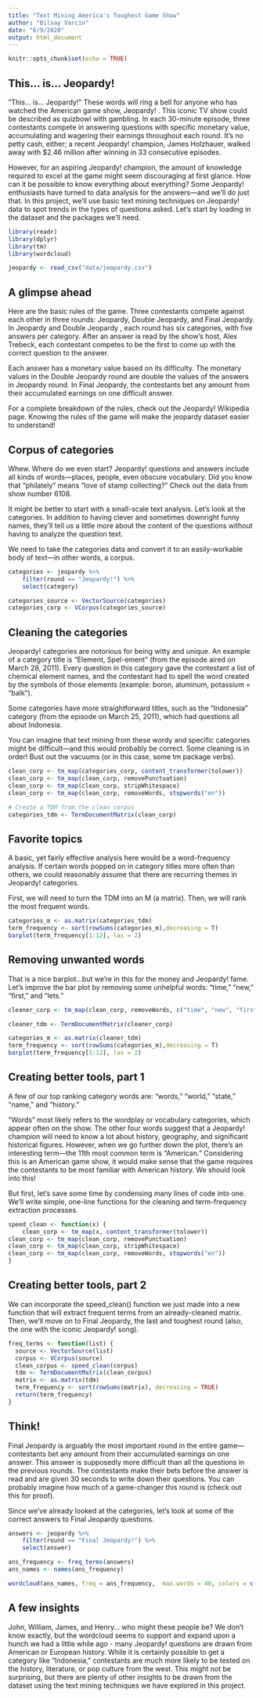 ```yaml
---
title: "Text Mining America's Toughest Game Show"
author: "Bilsay Varcin"
date: "6/9/2020"
output: html_document
---
```


```r
knitr::opts_chunk$set(echo = TRUE)
```


## This... is... Jeopardy!


"This... is... Jeopardy!" These words will ring a bell for anyone who has watched the American game show, Jeopardy! . This iconic TV show could be described as quizbowl with gambling. In each 30-minute episode, three contestants compete in answering questions with specific monetary value, accumulating and wagering their earnings throughout each round. It's no petty cash, either; a recent Jeopardy! champion, James Holzhauer, walked away with $2.46 million after winning in 33 consecutive episodes.

However, for an aspiring Jeopardy! champion, the amount of knowledge required to excel at the game might seem discouraging at first glance. How can it be possible to know everything about everything? Some Jeopardy! enthusiasts have turned to data analysis for the answers—and we'll do just that. In this project, we'll use basic text mining techniques on Jeopardy! data to spot trends in the types of questions asked. Let's start by loading in the dataset and the packages we'll need.


```r

library(readr)
library(dplyr)
library(tm)
library(wordcloud)

jeopardy <- read_csv("data/jeopardy.csv")

```

## A glimpse ahead


Here are the basic rules of the game. Three contestants compete against each other in three rounds: Jeopardy, Double Jeopardy, and Final Jeopardy. In Jeopardy and Double Jeopardy , each round has six categories, with five answers per category. After an answer is read by the show's host, Alex Trebeck, each contestant competes to be the first to come up with the correct question to the answer.

Each answer has a monetary value based on its difficulty. The monetary values in the Double Jeopardy round are double the values of the answers in Jeopardy round. In Final Jeopardy, the contestants bet any amount from their accumulated earnings on one difficult answer.

For a complete breakdown of the rules, check out the Jeopardy! Wikipedia page. Knowing the rules of the game will make the jeopardy dataset easier to understand!


## Corpus of categories
Whew. Where do we even start? Jeopardy! questions and answers include all kinds of words—places, people, even obscure vocabulary. Did you know that "philately" means "love of stamp collecting?" Check out the data from show number 6108.

It might be better to start with a small-scale text analysis. Let's look at the categories. In addition to having clever and sometimes downright funny names, they'll tell us a little more about the content of the questions without having to analyze the question text.

We need to take the categories data and convert it to an easily-workable body of text—in other words, a corpus.

```r

categories <- jeopardy %>%
    filter(round == "Jeopardy!") %>%
    select(category)

categories_source <- VectorSource(categories)
categories_corp <- VCorpus(categories_source)

```


## Cleaning the categories
Jeopardy! categories are notorious for being witty and unique. An example of a category title is "Element, Spel-ement" (from the episode aired on March 28, 2011). Every question in this category gave the contestant a list of chemical element names, and the contestant had to spell the word created by the symbols of those elements (example: boron, aluminum, potassium = "balk").

Some categories have more straightforward titles, such as the "Indonesia" category (from the episode on March 25, 2011), which had questions all about Indonesia.

You can imagine that text mining from these wordy and specific categories might be difficult—and this would probably be correct. Some cleaning is in order! Bust out the vacuums (or in this case, some tm package verbs).


```r

clean_corp <- tm_map(categories_corp, content_transformer(tolower))
clean_corp <- tm_map(clean_corp, removePunctuation)
clean_corp <- tm_map(clean_corp, stripWhitespace)
clean_corp <- tm_map(clean_corp, removeWords, stopwords("en"))

# Create a TDM from the clean corpus
categories_tdm <- TermDocumentMatrix(clean_corp)

```

## Favorite topics
A basic, yet fairly effective analysis here would be a word-frequency analysis. If certain words popped on in category titles more often than others, we could reasonably assume that there are recurring themes in Jeopardy! categories.

First, we will need to turn the TDM into an M (a matrix). Then, we will rank the most frequent words.


```r

categories_m <- as.matrix(categories_tdm)
term_frequency <- sort(rowSums(categories_m),decreasing = T)
barplot(term_frequency[1:12], las = 2)


```

## Removing unwanted words
That is a nice barplot...but we're in this for the money and Jeopardy! fame. Let's improve the bar plot by removing some unhelpful words: "time," "new," "first," and "lets."


```r

cleaner_corp <- tm_map(clean_corp, removeWords, c("time", "new", "first", "lets"))

cleaner_tdm <- TermDocumentMatrix(cleaner_corp)

categories_m <- as.matrix(cleaner_tdm)
term_frequency <- sort(rowSums(categories_m),decreasing = T)
barplot(term_frequency[1:12], las = 2)


```


## Creating better tools, part 1
A few of our top ranking category words are: "words," "world," "state," "name," and "history."

"Words" most likely refers to the wordplay or vocabulary categories, which appear often on the show. The other four words suggest that a Jeopardy! champion will need to know a lot about history, geography, and significant historical figures. However, when we go further down the plot, there's an interesting term—the 11th most common term is "American." Considering this is an American game show, it would make sense that the game requires the contestants to be most familiar with American history. We should look into this!

But first, let's save some time by condensing many lines of code into one. We'll write simple, one-line functions for the cleaning and term-frequency extraction processes.

```r

speed_clean <- function(x) {
    clean_corp <- tm_map(x, content_transformer(tolower))
clean_corp <- tm_map(clean_corp, removePunctuation)
clean_corp <- tm_map(clean_corp, stripWhitespace)
clean_corp <- tm_map(clean_corp, removeWords, stopwords("en"))
}

```


## Creating better tools, part 2
We can incorporate the speed_clean() function we just made into a new function that will extract frequent terms from an already-cleaned matrix. Then, we'll move on to Final Jeopardy, the last and toughest round (also, the one with the iconic Jeopardy! song).


```r

freq_terms <- function(list) {
  source <- VectorSource(list)
  corpus <- VCorpus(source)
  clean_corpus <- speed_clean(corpus)
  tdm <- TermDocumentMatrix(clean_corpus)
  matrix <- as.matrix(tdm)
  term_frequency <- sort(rowSums(matrix), decreasing = TRUE)
  return(term_frequency)
}

```


## Think!
Final Jeopardy is arguably the most important round in the entire game—contestants bet any amount from their accumulated earnings on one answer. This answer is supposedly more difficult than all the questions in the previous rounds. The contestants make their bets before the answer is read and are given 30 seconds to write down their questions. You can probably imagine how much of a game-changer this round is (check out this for proof).

Since we've already looked at the categories, let's look at some of the correct answers to Final Jeopardy questions.


```r

answers <- jeopardy %>%
    filter(round == "Final Jeopardy!") %>%
    select(answer)

ans_frequency <- freq_terms(answers)
ans_names <- names(ans_frequency)

wordcloud(ans_names, freq = ans_frequency,  max.words = 40, colors = c("wheat", "plum", "salmon"))

```


## A few insights
John, William, James, and Henry... who might these people be? We don't know exactly, but the wordcloud seems to support and expand upon a hunch we had a little while ago - many Jeopardy! questions are drawn from American or European history. While it is certainly possible to get a category like "Indonesia," contestants are much more likely to be tested on the history, literature, or pop culture from the west. This might not be surprising, but there are plenty of other insights to be drawn from the dataset using the text mining techniques we have explored in this project.

